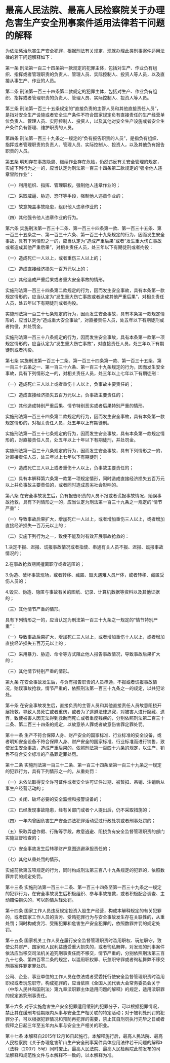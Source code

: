 # 最高人民法院、最高人民检察院关于办理危害生产安全刑事案件适用法律若干问题的解释

  

为依法惩治危害生产安全犯罪，根据刑法有关规定，现就办理此类刑事案件适用法律的若干问题解释如下：

第一条 刑法第一百三十四条第一款规定的犯罪主体，包括对生产、作业负有组织、指挥或者管理职责的负责人、管理人员、实际控制人、投资人等人员，以及直接从事生产、作业的人员。

第二条 刑法第一百三十四条第二款规定的犯罪主体，包括对生产、作业负有组织、指挥或者管理职责的负责人、管理人员、实际控制人、投资人等人员。

第三条 刑法第一百三十五条规定的“直接负责的主管人员和其他直接责任人员”，是指对安全生产设施或者安全生产条件不符合国家规定负有直接责任的生产经营单位负责人、管理人员、实际控制人、投资人，以及其他对安全生产设施或者安全生产条件负有管理、维护职责的人员。

第四条 刑法第一百三十九条之一规定的“负有报告职责的人员”，是指负有组织、指挥或者管理职责的负责人、管理人员、实际控制人、投资人，以及其他负有报告职责的人员。

第五条 明知存在事故隐患、继续作业存在危险，仍然违反有关安全管理的规定，实施下列行为之一的，应当认定为刑法第一百三十四条第二款规定的“强令他人违章冒险作业”：

（一）利用组织、指挥、管理职权，强制他人违章作业的；

（二）采取威逼、胁迫、恐吓等手段，强制他人违章作业的；

（三）故意掩盖事故隐患，组织他人违章作业的；

（四）其他强令他人违章作业的行为。

第六条 实施刑法第一百三十二条、第一百三十四条第一款、第一百三十五条、第一百三十五条之一、第一百三十六条、第一百三十九条规定的行为，因而发生安全事故，具有下列情形之一的，应当认定为“造成严重后果”或者“发生重大伤亡事故或者造成其他严重后果”，对相关责任人员，处三年以下有期徒刑或者拘役：

（一）造成死亡一人以上，或者重伤三人以上的；

（二）造成直接经济损失一百万元以上的；

（三）其他造成严重后果或者重大安全事故的情形。

实施刑法第一百三十四条第二款规定的行为，因而发生安全事故，具有本条第一款规定情形的，应当认定为“发生重大伤亡事故或者造成其他严重后果”，对相关责任人员，处五年以下有期徒刑或者拘役。

实施刑法第一百三十七条规定的行为，因而发生安全事故，具有本条第一款规定情形的，应当认定为“造成重大安全事故”，对直接责任人员，处五年以下有期徒刑或者拘役，并处罚金。

实施刑法第一百三十八条规定的行为，因而发生安全事故，具有本条第一款第一项规定情形的，应当认定为“发生重大伤亡事故”，对直接责任人员，处三年以下有期徒刑或者拘役。

第七条 实施刑法第一百三十二条、第一百三十四条第一款、第一百三十五条、第一百三十五条之一、第一百三十六条、第一百三十九条规定的行为，因而发生安全事故，具有下列情形之一的，对相关责任人员，处三年以上七年以下有期徒刑：

（一）造成死亡三人以上或者重伤十人以上，负事故主要责任的；

（二）造成直接经济损失五百万元以上，负事故主要责任的；

（三）其他造成特别严重后果、情节特别恶劣或者后果特别严重的情形。

实施刑法第一百三十四条第二款规定的行为，因而发生安全事故，具有本条第一款规定情形的，对相关责任人员，处五年以上有期徒刑。

实施刑法第一百三十七条规定的行为，因而发生安全事故，具有本条第一款规定情形的，对直接责任人员，处五年以上十年以下有期徒刑，并处罚金。

实施刑法第一百三十八条规定的行为，因而发生安全事故，具有下列情形之一的，对直接责任人员，处三年以上七年以下有期徒刑：

（一）造成死亡三人以上或者重伤十人以上，负事故主要责任的；

（二）具有本解释第六条第一款第一项规定情形，同时造成直接经济损失五百万元以上并负事故主要责任的，或者同时造成恶劣社会影响的。

第八条 在安全事故发生后，负有报告职责的人员不报或者谎报事故情况，贻误事故抢救，具有下列情形之一的，应当认定为刑法第一百三十九条之一规定的“情节严重”：

（一）导致事故后果扩大，增加死亡一人以上，或者增加重伤三人以上，或者增加直接经济损失一百万元以上的；

（二）实施下列行为之一，致使不能及时有效开展事故抢救的：

1.决定不报、迟报、谎报事故情况或者指使、串通有关人员不报、迟报、谎报事故情况的；

2.在事故抢救期间擅离职守或者逃匿的；

3.伪造、破坏事故现场，或者转移、藏匿、毁灭遇难人员尸体，或者转移、藏匿受伤人员的；

4.毁灭、伪造、隐匿与事故有关的图纸、记录、计算机数据等资料以及其他证据的；

（三）其他情节严重的情形。

具有下列情形之一的，应当认定为刑法第一百三十九条之一规定的“情节特别严重”：

（一）导致事故后果扩大，增加死亡三人以上，或者增加重伤十人以上，或者增加直接经济损失五百万元以上的；

（二）采用暴力、胁迫、命令等方式阻止他人报告事故情况，导致事故后果扩大的；

（三）其他情节特别严重的情形。

第九条 在安全事故发生后，与负有报告职责的人员串通，不报或者谎报事故情况，贻误事故抢救，情节严重的，依照刑法第一百三十九条之一的规定，以共犯论处。

第十条 在安全事故发生后，直接负责的主管人员和其他直接责任人员故意阻挠开展抢救，导致人员死亡或者重伤，或者为了逃避法律追究，对被害人进行隐藏、遗弃，致使被害人因无法得到救助而死亡或者重度残疾的，分别依照刑法第二百三十二条、第二百三十四条的规定，以故意杀人罪或者故意伤害罪定罪处罚。

第十一条 生产不符合保障人身、财产安全的国家标准、行业标准的安全设备，或者明知安全设备不符合保障人身、财产安全的国家标准、行业标准而进行销售，致使发生安全事故，造成严重后果的，依照刑法第一百四十六条的规定，以生产、销售不符合安全标准的产品罪定罪处罚。

第十二条 实施刑法第一百三十二条、第一百三十四条至第一百三十九条之一规定的犯罪行为，具有下列情形之一的，从重处罚：

（一）未依法取得安全许可证件或者安全许可证件过期、被暂扣、吊销、注销后从事生产经营活动的；

（二）关闭、破坏必要的安全监控和报警设备的；

（三）已经发现事故隐患，经有关部门或者个人提出后，仍不采取措施的；

（四）一年内曾因危害生产安全违法犯罪活动受过行政处罚或者刑事处罚的；

（五）采取弄虚作假、行贿等手段，故意逃避、阻挠负有安全监督管理职责的部门实施监督检查的；

（六）安全事故发生后转移财产意图逃避承担责任的；

（七）其他从重处罚的情形。

实施前款第五项规定的行为，同时构成刑法第三百八十九条规定的犯罪的，依照数罪并罚的规定处罚。

第十三条 实施刑法第一百三十二条、第一百三十四条至第一百三十九条之一规定的犯罪行为，在安全事故发生后积极组织、参与事故抢救，或者积极配合调查、主动赔偿损失的，可以酌情从轻处罚。

第十四条 国家工作人员违反规定投资入股生产经营，构成本解释规定的有关犯罪的，或者国家工作人员的贪污、受贿犯罪行为与安全事故发生存在关联性的，从重处罚；同时构成贪污、受贿犯罪和危害生产安全犯罪的，依照数罪并罚的规定处罚。

第十五条 国家机关工作人员在履行安全监督管理职责时滥用职权、玩忽职守，致使公共财产、国家和人民利益遭受重大损失的，或者徇私舞弊，对发现的刑事案件依法应当移交司法机关追究刑事责任而不移交，情节严重的，分别依照刑法第三百九十七条、第四百零二条的规定，以滥用职权罪、玩忽职守罪或者徇私舞弊不移交刑事案件罪定罪处罚。

公司、企业、事业单位的工作人员在依法或者受委托行使安全监督管理职责时滥用职权或者玩忽职守，构成犯罪的，应当依照《全国人民代表大会常务委员会关于〈中华人民共和国刑法〉第九章渎职罪主体适用问题的解释》的规定，适用渎职罪的规定追究刑事责任。

第十六条 对于实施危害生产安全犯罪适用缓刑的犯罪分子，可以根据犯罪情况，禁止其在缓刑考验期限内从事与安全生产相关联的特定活动；对于被判处刑罚的犯罪分子，可以根据犯罪情况和预防再犯罪的需要，禁止其自刑罚执行完毕之日或者假释之日起三年至五年内从事与安全生产相关的职业。

第十七条 本解释自2015年12月16日起施行。本解释施行后，最高人民法院、最高人民检察院《关于办理危害矿山生产安全刑事案件具体应用法律若干问题的解释》（法释〔2007〕5号）同时废止。最高人民法院、最高人民检察院此前发布的司法解释和规范性文件与本解释不一致的，以本解释为准。